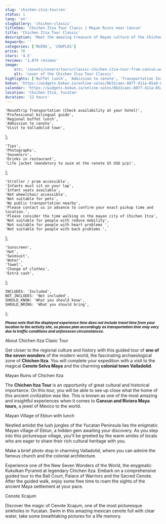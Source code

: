 ```yaml
---
slug: 'chichen-itza-tour/en'
status: 1
lang: 'en'
slugGallery: 'chichen-classic'
titleSeo: 'Chichen Itza Tour Clasic | Mayan Ruins near Cancun'
title: 'Chichen Itza Tour Classic'
description: 'Meet the amazing treasure of Mayan culture of the Chichen Itza Tour, swim in a cenote, and visit the magical colonial town, Valladolid.'
keywords: ''
categories: ['RUINS', 'COUPLES']
price: 70
stars: '4.5'
reviews: '1,079 reviews'
image:
    src: '/assets/covers/tours/classic-chichen-itza-tour-from-cancun.webp'
    alt: 'cover of the Chichen Itza Tour Classic'
highlights: ['Buffet lunch', 'Admission to cenote', 'Transportation Included']
bokun: 'https://widgets.bokun.io/online-sales/8b31caec-8877-411a-85ad-682828170619/experience/670332?partialView=1'
calendar: 'https://widgets.bokun.io/online-sales/8b31caec-8877-411a-85ad-682828170619/experience-calendar/670332'
location: 'Chichen Itza, Yucatan'
duration: '12 hours'
---
```



    'Roundtrip Transportation (Check availability at your hotel)',
    'Professional bilingual guide',
    'Regional buffet lunch',
    'Admission to cenote',
    'Visit to Valladolid town',
];

    'Tips',
    'Photographs',
    'Souvenirs',
    'Drinks in restaurant',
    'Life jacket (mandatory to swim at the cenote $5 USD p/p)',
];

    'Stroller / pram accessible',
    'Infants must sit on your lap',
    'Infant seats available',
    'Not wheelchair accessible',
    'Not suitable for pets',
    'No public transportation nearby',
    'Please contact us in advance to confirm your exact pickup time and location.',
    'Please consider the time walking on the mayan city of Chichen Itza',
    'Not suitable for people with reduce mobility',
    'Not suitable for people with heart problems ',
    'Not suitable for people with back problems ',
];

    'Sunscreen',
    'Hat',
    'Swimsuit',
    'Water',
    'Towel',
    'Change of clothes',
    'Extra cash',
];

    INCLUDES: 'Included',
    NOT_INCLUDES: 'Not included',
    SHOULD_KNOW: 'What you should know',
    SHOULD_BRING: 'What you should bring',
};

<Inclusions includes={includes} notIncludes={notIncludes} i18n={i18n} />

<TagP><small><strong><em>Please note that the displayed experience time does not include travel time from your location to the activity site, so please plan accordingly as transportation time may vary due to traffic conditions and unforeseen circumstances.</em></strong></small></TagP>

<TagH2>About Chichen Itza Clasic Tour</TagH2>

<TagP>Get closer to the regional culture and history with this guided tour of <strong>one of the seven wonders</strong> of the modern world, the fascinating archaeological zone of <strong>Chichen Itza</strong>. You will complete your expedition with a visit to the magical <strong>Cenote Selva Maya</strong> and the charming <strong>colonial town Valladolid</strong>.</TagP>

<TagH3>Mayan Ruins of Chichen Itza</TagH3>

<TagP>The <strong>Chichen Itza Tour</strong> is an opportunity of great cultural and historical importance. On this tour, you will be able to see up close what the home of this ancient civilization was like. This is known as one of the most amazing and insightful experiences when it comes to <strong>Cancun and Riviera Maya tours</strong>, a jewel of Mexico to the world.</TagP>

<TagH3>Mayan Village of Ebtun with lunch</TagH3>

<TagP>Nestled amidst the lush jungles of the Yucatan Peninsula lies the enigmatic Mayan village of Ebtun, a hidden gem awaiting your discovery. As you step into this picturesque village, you'll be greeted by the warm smiles of locals who are eager to share their rich cultural heritage with you.</TagP>

<TagP>Make a brief photo stop in charming Valladolid, where you can admire the famous church and the colonial architecture.</TagP>

<TagP>Experience one of the New Seven Wonders of the World, the enygmatic Kukulkan Pyramid at legendary Chichen Itza. Embark on a comprehensive guided tour to the Ball Court, Palace of Warriors and the Sacred Cenote. After the guided walk, enjoy some free time to roam the sights of the ancient Maya settlement at your pace.</TagP>

<TagH3>Cenote Xcajum</TagH3>

<TagP>Discover the magic of Cenote Xcajum, one of the most picturesque sinkholes in Yucatan. Swim in this amazing mexican cenote full with clear water, take some breathtaking pictures for a life memory.</TagP>